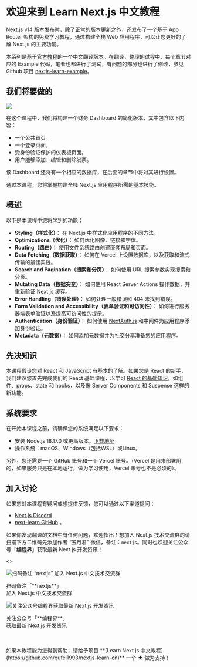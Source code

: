 
# 欢迎来到 Learn Next.js 中文教程

Next.js v14 版本发布时，除了正常的版本更新之外，还发布了一个基于 App Router 架构的免费学习教程，通过构建全栈 Web 应用程序，可以让您更好的了解 Next.js 的主要功能。

本系列是基于[官方教程](https://nextjs.org/learn)的一个中文翻译版本。在翻译、整理的过程中，每个章节对应的 Example 代码，笔者也都进行了测试，有问题的部分也进行了修改，参见 Github 项目 [nextjs-learn-example](https://github.com/qufei1993/nextjs-learn-example)。

## 我们将要做的

![](/chapter0-dashboard.avif)

在这个课程中，我们将构建一个财务 Dashboard 的简化版本，其中包含以下内容：

* 一个公共首页。
* 一个登录页面。
* 受身份验证保护的仪表板页面。
* 用户能够添加、编辑和删除发票。

该 Dashboard 还将有一个相应的数据库，在后面的章节中将对其进行设置。

通过本课程，您将掌握构建全栈 Next.js 应用程序所需的基本技能。

## 概述

以下是本课程中您将学到的功能：

* **Styling（样式化）**： 在 Next.js 中样式化应用程序的不同方法。
* **Optimizations（优化）**： 如何优化图像、链接和字体。
* **Routing（路由）**： 使用文件系统路由创建嵌套布局和页面。
* **Data Fetching（数据获取）**： 如何在 Vercel 上设置数据库，以及获取和流式传输的最佳实践。
* **Search and Pagination（搜索和分页）**： 如何使用 URL 搜索参数实现搜索和分页。
* **Mutating Data（数据突变）**： 如何使用 React Server Actions 操作数据，并重新验证 Next.js 缓存。
* **Error Handling（错误处理）**： 如何处理一般错误和 404 未找到错误。
* **Form Validation and Accessibility（表单验证和可访问性）**： 如何进行服务器端表单验证以及提高可访问性的提示。
* **Authentication（身份验证）**： 如何使用 [NextAuth.js](https://next-auth.js.org/) 和中间件为应用程序添加身份验证。
* **Metadata（元数据）**： 如何添加元数据并为社交分享准备您的应用程序。

## 先决知识

本课程假设您对 React 和 JavaScript 有基本的了解。如果您是 React 的新手，我们建议您首先完成我们的 React 基础课程，以学习 [React 的基础知识](https://nextjs.org/learn/react-foundations)，如组件、props、state 和 hooks，以及像 Server Components 和 Suspense 这样的新功能。

## 系统要求

在开始本课程之前，请确保您的系统满足以下要求：

* 安装 Node.js 18.17.0 或更高版本。[下载地址](https://nodejs.org/en)
* 操作系统：macOS、Windows（包括WSL）或Linux。

另外，您还需要一个 GitHub 账号和一个 Vercel 账号。（Vercel 是用来部署用的，如果服务只是在本地运行，做为学习使用，Vercel 账号也不是必须的）。

## 加入讨论

如果您对本课程有疑问或想提供反馈，您可以通过以下渠道提问：
* [Next.js Discord](https://discord.com/invite/Q3AsD4efFC)
* [next-learn GitHub](https://github.com/vercel/next-learn) 。

如果你发现翻译的文档中有任何问题，欢迎指出！想加入 Next.js 技术交流群的请扫描下方二维码先添加作者 “五月君” 微信，备注：`nextjs`。同时也欢迎关注公众号「**编程界**」获取最新 Next.js 开发资讯！

<>
  <div class="flex">
    <div class="w-1/2 items-center flex flex-col">
      <Image
        src="/coding-may.avif"
        className="mb-4 rounded-md shadow-lg mb-5 rounded-md shadow-lg p-2"
        alt="扫码备注 “nextjs” 加入 Next.js 中文技术交流群"
        width={200}
        height={200}
      />
      <p class="nx-text-xs font-bold text-center">扫码备注「**nextjs**」<br/>加入 Next.js 中文技术交流群</p>
    </div>
    <div class="w-1/2 items-center flex flex-col">
      <Image
        src="/qrcode_for_coding_world.avif"
        className="mb-5 rounded-md shadow-lg"
        alt="关注公众号编程界获取最新 Next.js 开发资讯"
        width={200}
        height={200}
      />
      <p class="nx-text-xs font-bold text-center">关注公众号「**编程界**」<br/>获取最新 Next.js 开发资讯</p>
    </div>
  </div>
</>

<br />
<br />

<div className="text-center">
  如果本教程能为您得到帮助，请给予项目 **[Learn Next.js 中文教程](https://github.com/qufei1993/nextjs-learn-cn)** 一个 ★ 做为支持！
</div>
